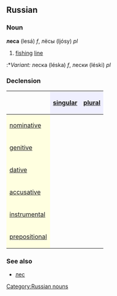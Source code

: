 ==Russian==
===Noun===
'''леса''' (lesá) ''f'', лёсы (ljósy) ''pl''
# [[fishing]] [[line]]
:*''Variant:'' леска (léska) ''f'', лески (léski) ''pl''

===Declension===
{| border="1" cellpadding="4" cellspacing="0"
!
! style="background-color: #EFEFFF" align="center"|[[singular]]
! style="background-color: #EFEFFF" align="center"|[[plural]]
|-
! style="background-color: #FFFFE0" align="left"|[[nominative case|nominative]]
| align="center"|{{Unicode|леса́}}
| align="center"|{{Unicode|лёсы}}
|-
! style="background-color: #FFFFE0" align="left"|[[genitive case|genitive]]
| align="center"|{{Unicode|лесы́}}
| align="center"|{{Unicode|лёс}}
|-
! style="background-color: #FFFFE0" align="left"|[[dative case|dative]]
| align="center"|{{Unicode|лесе́}}
| align="center"|{{Unicode|лёсам}}
|-
! style="background-color: #FFFFE0" align="left"|[[accusative case|accusative]]
| align="center"|{{Unicode|лесу́}}
| align="center"|{{Unicode|лёсы}}
|-
! style="background-color: #FFFFE0" align="left"|[[instrumental case|instrumental]]
| align="center"|{{Unicode|лесо́й, -о́ю}}
| align="center"|{{Unicode|лёсами}}
|-
! style="background-color: #FFFFE0" align="left"|[[prepositional case|prepositional]]
| align="center"|{{Unicode|о лесе́}}
| align="center"|{{Unicode|о лёсах}}
|}

===See also===
*[[лес]]

[[Category:Russian nouns]]
